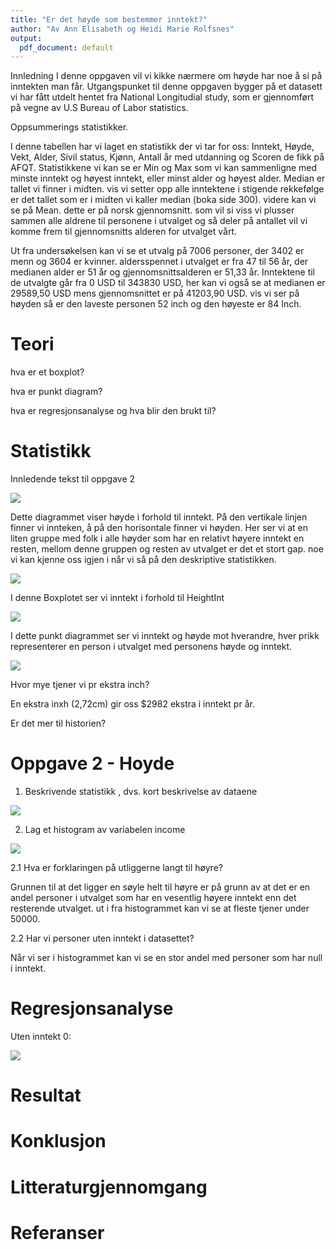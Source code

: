 ```yaml
---
title: "Er det høyde som bestemmer inntekt?"
author: "Av Ann Elisabeth og Heidi Marie Rolfsnes"
output:
  pdf_document: default
---
```


Innledning I denne oppgaven vil vi kikke nærmere om høyde har noe å si
på inntekten man får. Utgangspunket til denne oppgaven bygger på et
datasett vi har fått utdelt hentet fra National Longitudial study, som
er gjennomført på vegne av U.S Bureau of Labor statistics.

Oppsummerings statistikker.

I denne tabellen har vi laget en statistikk der vi tar for oss: Inntekt,
Høyde, Vekt, Alder, Sivil status, Kjønn, Antall år med utdanning og
Scoren de fikk på AFQT. Statistikkene vi kan se er Min og Max som vi kan
sammenligne med minste inntekt og høyest inntekt, eller minst alder og
høyest alder. Median er tallet vi finner i midten. vis vi setter opp
alle inntektene i stigende rekkefølge er det tallet som er i midten vi
kaller median (boka side 300). videre kan vi se på Mean. dette er på
norsk gjennomsnitt. som vil si viss vi plusser sammen alle aldrene til
personene i utvalget og så deler på antallet vil vi komme frem til
gjennomsnitts alderen for utvalget vårt.

Ut fra undersøkelsen kan vi se et utvalg på 7006 personer, der 3402 er
menn og 3604 er kvinner. aldersspennet i utvalget er fra 47 til 56 år,
der medianen alder er 51 år og gjennomsnittsalderen er 51,33 år.
Inntektene til de utvalgte går fra 0 USD til 343830 USD, her kan vi også
se at medianen er 29589,50 USD mens gjennomsnittet er på 41203,90 USD.
vis vi ser på høyden så er den laveste personen 52 inch og den høyeste
er 84 Inch.

# Teori

hva er et boxplot?

hva er punkt diagram?


hva er regresjonsanalyse og hva blir den brukt til?



# Statistikk

Innledende tekst til oppgave 2

![](Rplot.png)

Dette diagrammet viser høyde i forhold til inntekt. På den vertikale
linjen finner vi innteken, å på den horisontale finner vi høyden. Her
ser vi at en liten gruppe med folk i alle høyder som har en relativt
høyere inntekt en resten, mellom denne gruppen og resten av utvalget er
det et stort gap. noe vi kan kjenne oss igjen i når vi så på den
deskriptive statistikken.

![](Rplot01.png)

I denne Boxplotet ser vi inntekt i forhold til HeightInt

![](Rplot02.png)

I dette punkt diagrammet ser vi inntekt og høyde mot hverandre, hver
prikk representerer en person i utvalget med personens høyde og inntekt.

![](Rplot03.png)

Hvor mye tjener vi pr ekstra inch?

En ekstra inxh (2,72cm) gir oss \$2982 ekstra i inntekt pr år.

Er det mer til historien?

# Oppgave 2 - Hoyde

1.  Beskrivende statistikk , dvs. kort beskrivelse av dataene

![](images/Skjermbilde%202021-10-27%20kl.%2022.38.07.png)

2.  Lag et histogram av variabelen income

![](Rplot04.png)

2.1 Hva er forklaringen på utliggerne langt til høyre?

Grunnen til at det ligger en søyle helt til høyre er på grunn av at det
er en andel personer i utvalget som har en vesentlig høyere inntekt enn
det resterende utvalget. ut i fra histogrammet kan vi se at fleste
tjener under 50000.

2.2 Har vi personer uten inntekt i datasettet?

Når vi ser i histogrammet kan vi se en stor andel med personer som har
null i inntekt.

# Regresjonsanalyse

Uten inntekt 0:

![](images/Skjermbilde%202021-10-28%20kl.%2020.29.05.png)

# Resultat

# Konklusjon

# Litteraturgjennomgang

# Referanser
